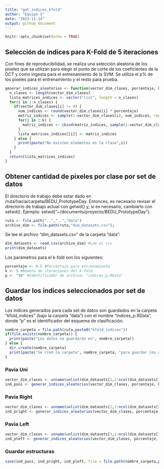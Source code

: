 ```yaml
---
title: "get_indices_kfold"
author: "Equipo 5"
date: "2023-11-14"
output: github_document
---
```


```r
knitr::opts_chunk$set(echo = TRUE)
```

## Selección de índices para K-Fold de 5 iteraciones

Con fines de reproducibilidad, se realiza una selección aleatoria de los pixeles que se utilizan para elegir el punto de corte de los coeficientes de la DCT y como ingesta para el entrenamiento de la SVM. Se utiliza el p% de los pixeles para el entrenamiento y el resto para prueba.

```r
generar_indices_aleatorios <- function(vector_dim_clases, porcentaje, k) {
  n_clases <- length(vector_dim_clases)
  lista_matrices_indices <- vector("list", length = n_clases)
  for(i in 1:n_clases) {
    if(vector_dim_clases[i] != 0) {
      num_indices <- round(vector_dim_clases[i] * porcentaje)
      matriz_indices <- sample(1:vector_dim_clases[i], num_indices, replace = FALSE)
      for(j in 2:k) {
        matriz_indices <- cbind(matriz_indices, sample(1:vector_dim_clases[i], num_indices, replace = FALSE))
      }
      lista_matrices_indices[[i]] <- matriz_indices
    } else {
      print(paste("No existen elementos en la clase",i))
    }
  }
  return(lista_matrices_indices)
}
```

## Obtener cantidad de pixeles por clase por set de datos

El directorio de trabajo debe estar dado en /ruta/hacia/carpeta/BEDU_PrototypeDay. Entonces, es necesario revisar el directorio de trabajo actual con getwd() y, si es necesario, cambiarlo con setwd(). Ejemplo: setwd("~/documents/proyecto/BEDU_PrototypeDay").

```r
ruta <- file.path("..","..","data")
archivo_dim <- file.path(ruta,"dim_datasets.csv");
```

Se lee el archivo "dim_datasets.csv" de la carpeta "data":

```r
dim_datasets <- read.csv(archivo_dim) #Lee el csv
print(dim_datasets)
```

Los parámetros para el k-fold son los siguientes:

```r
porcentaje <- 0.5 #Porcentaje para entrenamiento
k <- 5 #Número de iteraciones del k-fold
p <- "50" #Identificador de archivo: "indices_p.RData"
```

## Guardar los índices seleccionados por set de datos

Los índices generados para cada set de datos son guardados en la carpeta "kfold_indices" (bajo la carpeta "data") con el nombre "indices_p.RData", donde "p" es el identificador del esquema de clasificación.

```r
nombre_carpeta = file.path(ruta,paste0("kfold_indices"))
if(file.exists(nombre_carpeta)) {
  print(paste("Los datos se guardarán en", nombre_carpeta))
} else {
  dir.create(nombre_carpeta)
  print(paste("Se creó la carpeta", nombre_carpeta, "para guardar los archivos"))
}
```

### Pavia Uni

```r
vector_dim_clases <- unname(unlist(dim_datasets[1,2:ncol(dim_datasets[1,])]))
ind_puni <- generar_indices_aleatorios(vector_dim_clases, porcentaje, k) 
```

### Pavia Right

```r
vector_dim_clases <- unname(unlist(dim_datasets[2,2:ncol(dim_datasets[2,])]))
ind_pright <- generar_indices_aleatorios(vector_dim_clases, porcentaje, k)
```

### Pavia Left

```r
vector_dim_clases <- unname(unlist(dim_datasets[3,2:ncol(dim_datasets[3,])]))
ind_pleft <- generar_indices_aleatorios(vector_dim_clases, porcentaje, k)
```

### Guardar estructuras

```r
save(ind_puni, ind_pright, ind_pleft, file = file.path(nombre_carpeta,paste0("indices_",p,".RData")))
```